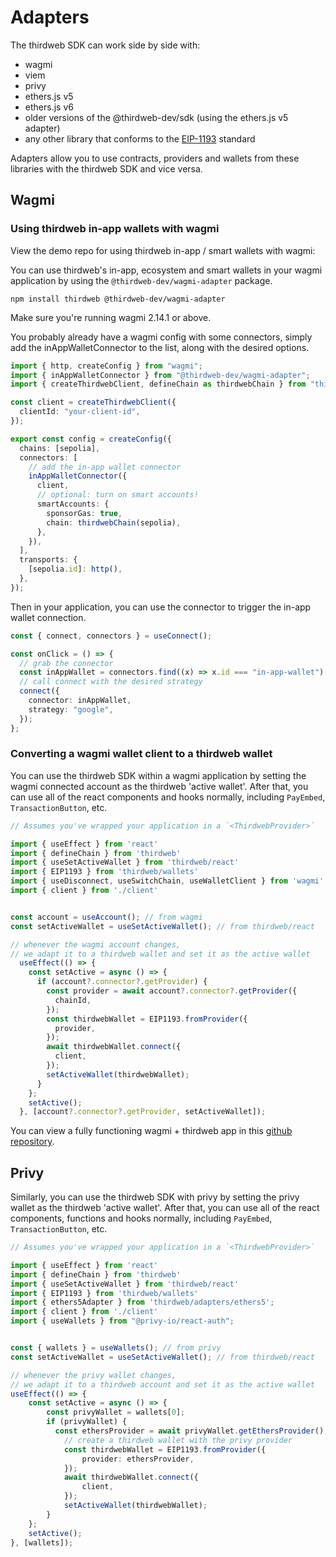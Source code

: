 
# Adapters

The thirdweb SDK can work side by side with:

- wagmi
- viem
- privy
- ethers.js v5
- ethers.js v6
- older versions of the @thirdweb-dev/sdk (using the ethers.js v5 adapter)
- any other library that conforms to the [EIP-1193](https://eips.ethereum.org/EIPS/eip-1193) standard

Adapters allow you to use contracts, providers and wallets from these libraries with the thirdweb SDK and vice versa.

## Wagmi

### Using thirdweb in-app wallets with wagmi

View the demo repo for using thirdweb in-app / smart wallets with wagmi:

<Stack>
<GithubTemplateCard
	title="wagmi + thirdweb demo repo"
	description="A demo repo for using thirdweb in-app / smart wallets with wagmi"
	href="https://github.com/thirdweb-example/wagmi-inapp-smart-wallets"
  />
</Stack>

You can use thirdweb's in-app, ecosystem and smart wallets in your wagmi application by using the `@thirdweb-dev/wagmi-adapter` package.

```shell
npm install thirdweb @thirdweb-dev/wagmi-adapter
```

Make sure you're running wagmi 2.14.1 or above.

You probably already have a wagmi config with some connectors, simply add the inAppWalletConnector to the list, along with the desired options.

```ts
import { http, createConfig } from "wagmi";
import { inAppWalletConnector } from "@thirdweb-dev/wagmi-adapter";
import { createThirdwebClient, defineChain as thirdwebChain } from "thirdweb";

const client = createThirdwebClient({
  clientId: "your-client-id",
});

export const config = createConfig({
  chains: [sepolia],
  connectors: [
    // add the in-app wallet connector
    inAppWalletConnector({
      client,
      // optional: turn on smart accounts!
      smartAccounts: {
        sponsorGas: true,
        chain: thirdwebChain(sepolia),
      },
    }),
  ],
  transports: {
    [sepolia.id]: http(),
  },
});
```

Then in your application, you can use the connector to trigger the in-app wallet connection.

```ts
const { connect, connectors } = useConnect();

const onClick = () => {
  // grab the connector
  const inAppWallet = connectors.find((x) => x.id === "in-app-wallet");
  // call connect with the desired strategy
  connect({
    connector: inAppWallet,
    strategy: "google",
  });
};
```

### Converting a wagmi wallet client to a thirdweb wallet

You can use the thirdweb SDK within a wagmi application by setting the wagmi connected account as the thirdweb 'active wallet'. After that, you can use all of the react components and hooks normally, including `PayEmbed`, `TransactionButton`, etc.

```ts
// Assumes you've wrapped your application in a `<ThirdwebProvider>`

import { useEffect } from 'react'
import { defineChain } from 'thirdweb'
import { useSetActiveWallet } from 'thirdweb/react'
import { EIP1193 } from 'thirdweb/wallets'
import { useDisconnect, useSwitchChain, useWalletClient } from 'wagmi'
import { client } from './client'


const account = useAccount(); // from wagmi
const setActiveWallet = useSetActiveWallet(); // from thirdweb/react

// whenever the wagmi account changes, 
// we adapt it to a thirdweb wallet and set it as the active wallet
  useEffect(() => {
    const setActive = async () => {
      if (account?.connector?.getProvider) {
        const provider = await account?.connector?.getProvider({
          chainId,
        });
        const thirdwebWallet = EIP1193.fromProvider({
          provider,
        });
        await thirdwebWallet.connect({
          client,
        });
        setActiveWallet(thirdwebWallet);
      }
    };
    setActive();
  }, [account?.connector?.getProvider, setActiveWallet]);
```

You can view a fully functioning wagmi + thirdweb app in this [github repository](https://github.com/thirdweb-example/wagmi-thirdweb).

## Privy

Similarly, you can use the thirdweb SDK with privy by setting the privy wallet as the thirdweb 'active wallet'. After that, you can use all of the react components, functions and hooks normally, including `PayEmbed`, `TransactionButton`, etc.

```ts
// Assumes you've wrapped your application in a `<ThirdwebProvider>`

import { useEffect } from 'react'
import { defineChain } from 'thirdweb'
import { useSetActiveWallet } from 'thirdweb/react'
import { EIP1193 } from 'thirdweb/wallets'
import { ethers5Adapter } from 'thirdweb/adapters/ethers5';
import { client } from './client'
import { useWallets } from "@privy-io/react-auth";


const { wallets } = useWallets(); // from privy
const setActiveWallet = useSetActiveWallet(); // from thirdweb/react

// whenever the privy wallet changes, 
// we adapt it to a thirdweb account and set it as the active wallet
useEffect(() => {
    const setActive = async () => {
        const privyWallet = wallets[0];
        if (privyWallet) {
          const ethersProvider = await privyWallet.getEthersProvider();
            // create a thirdweb wallet with the privy provider
            const thirdwebWallet = EIP1193.fromProvider({
                provider: ethersProvider,
            });
            await thirdwebWallet.connect({
                client,
            });
            setActiveWallet(thirdwebWallet);
        }
    };
    setActive();
}, [wallets]);
```
